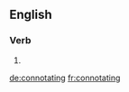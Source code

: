 
==English==

===Verb===
{{head|en|present participle}}

# {{present participle of|connotate|lang=en}}

[[de:connotating]]
[[fr:connotating]]